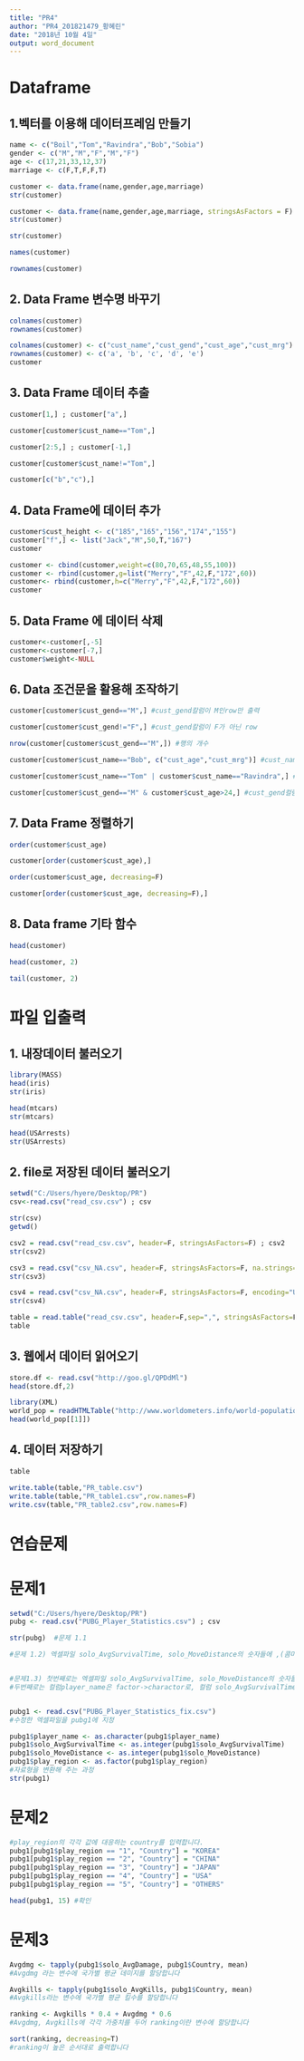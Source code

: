 ---
title: "PR4"
author: "PR4_201821479_황혜린"
date: "2018년 10월 4일"
output: word_document
---

# Dataframe

## 1.벡터를 이용해 데이터프레임 만들기 
```{r}
name <- c("Boil","Tom","Ravindra","Bob","Sobia")
gender <- c("M","M","F","M","F")
age <- c(17,21,33,12,37)
marriage <- c(F,T,F,F,T)

customer <- data.frame(name,gender,age,marriage)
str(customer)

customer <- data.frame(name,gender,age,marriage, stringsAsFactors = F)
str(customer)

str(customer)

names(customer)

rownames(customer)
```

## 2. Data Frame 변수명 바꾸기  
```{r}
colnames(customer)
rownames(customer)

colnames(customer) <- c("cust_name","cust_gend","cust_age","cust_mrg")
rownames(customer) <- c('a', 'b', 'c', 'd', 'e')
customer
```

## 3. Data Frame 데이터 추출
```{r}
customer[1,] ; customer["a",]

customer[customer$cust_name=="Tom",]

customer[2:5,] ; customer[-1,]

customer[customer$cust_name!="Tom",]

customer[c("b","c"),]
```

## 4. Data Frame에 데이터 추가
```{r}
customer$cust_height <- c("185","165","156","174","155")
customer["f",] <- list("Jack","M",50,T,"167")
customer

customer <- cbind(customer,weight=c(80,70,65,48,55,100))
customer <- rbind(customer,g=list("Merry","F",42,F,"172",60))
customer<- rbind(customer,h=c("Merry","F",42,F,"172",60))
customer
```

## 5. Data Frame 에 데이터 삭제 
```{r}
customer<-customer[,-5]
customer<-customer[-7,]
customer$weight<-NULL
```

## 6. Data 조건문을 활용해 조작하기
```{r}
customer[customer$cust_gend=="M",] #cust_gend칼럼이 M인row만 출력 

customer[customer$cust_gend!="F",] #cust_gend칼럼이 F가 아닌 row

nrow(customer[customer$cust_gend=="M",]) #행의 개수

customer[customer$cust_name=="Bob", c("cust_age","cust_mrg")] #cust_name컬럼 중에서 Bob의 cust_age,cust_mrg만 출력

customer[customer$cust_name=="Tom" | customer$cust_name=="Ravindra",] #customer컬럼중에서 Tom과 Ravindra만 출력

customer[customer$cust_gend=="M" & customer$cust_age>24,] #cust_gend컬럼 중에서 M을 나타내고, cust_age컬럼 중에서 24세 초과인 row출력 
```

## 7. Data Frame 정렬하기 
```{r}
order(customer$cust_age)

customer[order(customer$cust_age),]

order(customer$cust_age, decreasing=F)

customer[order(customer$cust_age, decreasing=F),]
```

## 8. Data frame 기타 함수
```{r}
head(customer)

head(customer, 2)

tail(customer, 2)
```

# 파일 입출력
## 1. 내장데이터 불러오기 
```{r}
library(MASS)
head(iris)
str(iris)

head(mtcars)
str(mtcars)

head(USArrests)
str(USArrests)
```

## 2. file로 저장된 데이터 불러오기 
```{r}
setwd("C:/Users/hyere/Desktop/PR")
csv<-read.csv("read_csv.csv") ; csv

str(csv)
getwd()

csv2 = read.csv("read_csv.csv", header=F, stringsAsFactors=F) ; csv2
str(csv2)

csv3 = read.csv("csv_NA.csv", header=F, stringsAsFactors=F, na.strings=c(".","N.A.","")) ; csv3
str(csv3)

csv4 = read.csv("csv_NA.csv", header=F, stringsAsFactors=F, encoding="UTF-8") ; csv4
str(csv4)

table = read.table("read_csv.csv", header=F,sep=",", stringsAsFactors=F)
table
```

## 3. 웹에서 데이터 읽어오기 
```{r}
store.df <- read.csv("http://goo.gl/QPDdMl")
head(store.df,2)

library(XML)
world_pop = readHTMLTable("http://www.worldometers.info/world-population/")
head(world_pop[[1]])
```

## 4. 데이터 저장하기 
```{r}
table

write.table(table,"PR_table.csv")
write.table(table,"PR_table1.csv",row.names=F)
write.csv(table,"PR_table2.csv",row.names=F)
```

# 연습문제 

# 문제1
```{r}
setwd("C:/Users/hyere/Desktop/PR")
pubg <- read.csv("PUBG_Player_Statistics.csv") ; csv

str(pubg)  #문제 1.1

#문제 1.2) 엑셀파일 solo_AvgSurvivalTime, solo_MoveDistance의 숫자들에 ,(콤마)와 빈 값(-)있어 str()을 실행 할 때 숫자가 아닌 문자로 인식하여 제대로 출력되지 않습니다.


#문제1.3) 첫번째로는 엑셀파일 solo_AvgSurvivalTime, solo_MoveDistance의 숫자들에 콤마를 지워야 합니다. 또한, solo_MoveDistance의 경우에는 빈 값 까지 제거해주어야합니다.
#두번째로는 컬럼player_name은 factor->charactor로, 컬럼 solo_AvgSurvivalTime, solo_MoveDistance 는 factor->int으로, play_region는 int->factor로 전환해주어야 합니다.


pubg1 <- read.csv("PUBG_Player_Statistics_fix.csv")
#수정한 엑셀파일을 pubg1에 지정

pubg1$player_name <- as.character(pubg1$player_name)
pubg1$solo_AvgSurvivalTime <- as.integer(pubg1$solo_AvgSurvivalTime)
pubg1$solo_MoveDistance <- as.integer(pubg1$solo_MoveDistance)
pubg1$play_region <- as.factor(pubg1$play_region)
#자료형을 변환해 주는 과정
str(pubg1)

```

# 문제2
```{r}
#play_region의 각각 값에 대응하는 country를 입력합니다.
pubg1[pubg1$play_region == "1", "Country"] = "KOREA"
pubg1[pubg1$play_region == "2", "Country"] = "CHINA"
pubg1[pubg1$play_region == "3", "Country"] = "JAPAN"
pubg1[pubg1$play_region == "4", "Country"] = "USA"
pubg1[pubg1$play_region == "5", "Country"] = "OTHERS"

head(pubg1, 15) #확인
```

# 문제3 
```{r}
Avgdmg <- tapply(pubg1$solo_AvgDamage, pubg1$Country, mean)
#Avgdmg 라는 변수에 국가별 평균 데미지를 할당합니다

Avgkills <- tapply(pubg1$solo_AvgKills, pubg1$Country, mean)
#Avgkills라는 변수에 국가별 평균 킬수를 할당합니다

ranking <- Avgkills * 0.4 + Avgdmg * 0.6
#Avgdmg, Avgkills에 각각 가중치를 두어 ranking이란 변수에 할당합니다

sort(ranking, decreasing=T)
#ranking이 높은 순서대로 출력합니다
```